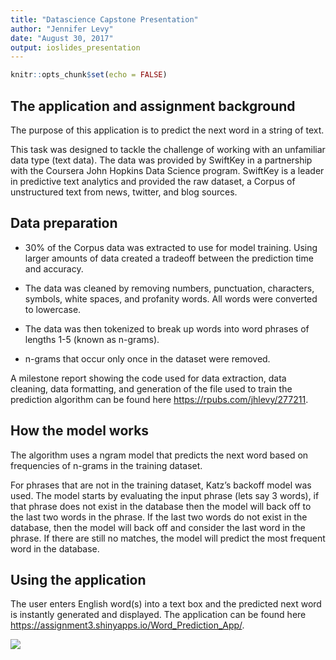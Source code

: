 ---
title: "Datascience Capstone Presentation"
author: "Jennifer Levy"
date: "August 30, 2017"
output: ioslides_presentation
---

```{r setup, include=FALSE}
knitr::opts_chunk$set(echo = FALSE)
```

## The application and assignment background 

The purpose of this application is to predict the next word in a string of text. 


This task was designed to tackle the challenge of working with an unfamiliar data type (text data). The data was provided by SwiftKey in a partnership with the Coursera John Hopkins Data Science program. SwiftKey is a leader in predictive text analytics and provided the raw dataset, a Corpus of unstructured text from news, twitter, and blog sources.  

## Data preparation

- 30% of the Corpus data was extracted to use for model training. Using larger amounts of data created a tradeoff between the prediction time and accuracy.
- The data was cleaned by removing numbers, punctuation, characters, symbols, white spaces, and profanity words. All words were converted to lowercase. 
- The data was then tokenized to break up words into word phrases of lengths 1-5 (known as n-grams).

- n-grams that occur only once in the dataset were removed.

A milestone report showing the code used for data extraction, data cleaning, data formatting, and generation of the file used to train the prediction algorithm can be found here <https://rpubs.com/jhlevy/277211>.

## How the model works

The algorithm uses a ngram model that predicts the next word based on frequencies of n-grams in the training dataset.  

For phrases that are not in the training dataset, Katz's backoff model was used. The model starts by  evaluating the input phrase (lets say 3 words), if that phrase does not exist in the database then the model will back off to the last two words in the phrase. If the last two words do not exist in the database, then the model will back off and consider the last word in the phrase. If there are still no matches, the model will predict the most frequent word in the database.


## Using the application

The user enters English word(s) into a text box and the predicted next word is instantly generated and displayed. The application can be found here
<https://assignment3.shinyapps.io/Word_Prediction_App/>. 

![](./Data/app.png)
